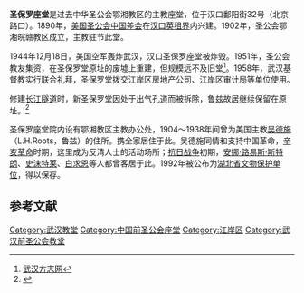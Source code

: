 {{文物保护单位
| 级别 = 省级
| 省区市 = 湖北省
| 图片 = 鲁兹故居.jpg
| 名称 = 鲁兹暨史沫特莱旧居
| 编号 = 3-30
| 分类 = 革命遗迹及革命纪念建筑物
| 时代 = 1938年
| 所在 = [[武漢市|武漢市]][[江岸区|江岸区]]
| 登录 = 1992年12月16日
}}
'''圣保罗座堂'''是过去中华圣公会鄂湘教区的主教座堂，位于汉口鄱阳街32号（北京路口）。1890年，[[美国圣公会中国差会|美国圣公会中国差会]]在[[汉口英租界|汉口英租界]]内兴建。1902年，圣公会鄂湘皖赣教区成立，主教驻节此堂。

1944年12月18日，美国空军轰炸武汉，汉口圣保罗座堂被炸毁。1951年，圣公会教友集资，在圣保罗堂原址的废墟上重建，但规模远不及旧堂<ref>[http://www.whfz.gov.cn/shownews.asp?id=28615&col=%BD%CC%CC%C3&col1=&col2= 武汉方志网]</ref>。1958年，武汉基督教实行联合礼拜，圣保罗堂拨交江岸区房地产公司、江岸区审计局等单位使用。

修建[[武汉长江隧道|长江隧道]]时，新圣保罗堂因处于出气孔道而被拆除，鲁兹故居继续保留在原址。<ref name=huaxia007>{{cite web |title=鲁兹在武汉的两处故居 |author=罗时汉，刘谦定 |url=http://www.huaxia.com/whtb/rswh/rwls/ljgj/2007/03/880715.html |publisher=华夏经纬网 |date=2007-03-15 |accessdate=2013-07-23 |archive-date=2012-05-18 |archive-url=https://web.archive.org/web/20120518220213/http://www.huaxia.com/whtb/rswh/rwls/ljgj/2007/03/880715.html |dead-url=no }}</ref>

圣保罗座堂院内设有鄂湘教区主教办公处，1904～1938年间曾为美国主教[[吴德施|吴德施]]（L.H.Roots，鲁兹）的住所。携全家居住于此。吴德施同情和支持中国革命，[[辛亥革命|辛亥革命]]时期，这里成为反清人士的活动场所；[[抗日战争|抗日战争]]初期，[[安娜·路易斯·斯特朗|安娜·路易斯·斯特朗]]、[[史沫特莱|史沫特莱]]、[[白求恩|白求恩]]等人都曾客居于此。1992年被公布为[[湖北省文物保护单位|湖北省文物保护单位]]，得以保存。

==参考文献==
<div class="references-small">
<references />
</div>
[[Category:武汉教堂|Category:武汉教堂]]
[[Category:中国前圣公会座堂|Category:中国前圣公会座堂]]
[[Category:江岸区|Category:江岸区]]
[[Category:武汉前圣公会教堂|Category:武汉前圣公会教堂]]